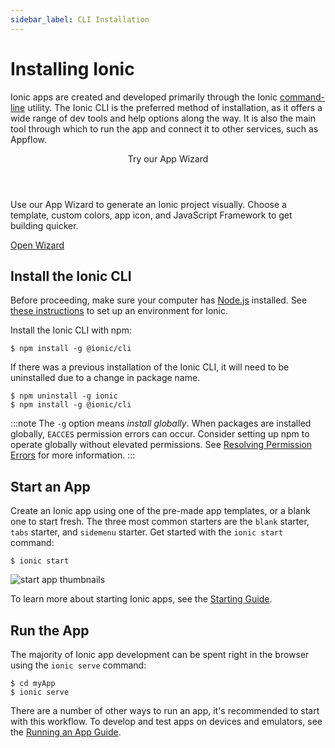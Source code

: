 ```yaml
---
sidebar_label: CLI Installation
---
```



# Installing Ionic

Ionic apps are created and developed primarily through the Ionic [command-line](../reference/glossary.mdx#cli) utility. The Ionic CLI is the preferred method of installation, as it offers a wide range of dev tools and help options along the way. It is also the main tool through which to run the app and connect it to other services, such as Appflow.

<AppWizard>
  <div class="heading-group">
    <header>Try our App Wizard</header>
    <p>
      Use our App Wizard to generate an Ionic project visually. Choose a template, custom colors, app icon, and
      JavaScript Framework to get building quicker.
    </p>
  </div>
  <div>
    <a href="https://ionicframework.com/start" class="wizard-button">
      Open Wizard <ion-icon name="arrow-forward-outline" />
    </a>
  </div>
</AppWizard>

## Install the Ionic CLI

Before proceeding, make sure your computer has [Node.js](../reference/glossary.mdx#node) installed. See [these instructions](environment.mdx) to set up an environment for Ionic.

Install the Ionic CLI with npm:

```shell
$ npm install -g @ionic/cli
```

If there was a previous installation of the Ionic CLI, it will need to be uninstalled due to a change in package name.

```shell
$ npm uninstall -g ionic
$ npm install -g @ionic/cli

```

:::note
The `-g` option means _install globally_. When packages are installed globally, `EACCES` permission errors can occur.
Consider setting up npm to operate globally without elevated permissions. See [Resolving Permission Errors](../developing/tips.mdx#resolving-permission-errors) for more information.
:::

## Start an App

Create an Ionic app using one of the pre-made app templates, or a blank one to start fresh. The three most common starters are the `blank` starter, `tabs` starter, and `sidemenu` starter. Get started with the `ionic start` command:

```shell
$ ionic start
```

![start app thumbnails](./_assets/img/start-app-thumbnails.png)

To learn more about starting Ionic apps, see the [Starting Guide](../developing/starting.mdx).

## Run the App

The majority of Ionic app development can be spent right in the browser using the `ionic serve` command:

```shell
$ cd myApp
$ ionic serve
```

There are a number of other ways to run an app, it's recommended to start with this workflow. To develop and test apps on devices and emulators, see the [Running an App Guide](../developing/previewing.mdx).

